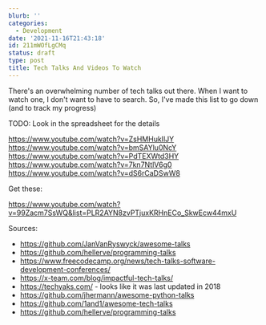 ```yaml
---
blurb: ''
categories:
  - Development
date: '2021-11-16T21:43:18'
id: 211mWOfLgCMq
status: draft
type: post
title: Tech Talks And Videos To Watch
---
```


There's an overwhelming number of tech talks out there. When I want to watch one, I don't want to have to search. So, I've made this list to go down (and to track my progress)

TODO: Look in the spreadsheet for the details


 

https://www.youtube.com/watch?v=ZsHMHukIlJY
https://www.youtube.com/watch?v=bmSAYlu0NcY
https://www.youtube.com/watch?v=PdTEXWtd3HY
https://www.youtube.com/watch?v=7kn7NtlV6g0
https://www.youtube.com/watch?v=dS6rCaDSwW8







Get these:

https://www.youtube.com/watch?v=99Zacm7SsWQ&list=PLR2AYN8zvPTjuxKRHnECo_SkwEcw44mxU



Sources:

- https://github.com/JanVanRyswyck/awesome-talks
- https://github.com/hellerve/programming-talks
- https://www.freecodecamp.org/news/tech-talks-software-development-conferences/
- https://x-team.com/blog/impactful-tech-talks/
- https://techyaks.com/ - looks like it was last updated in 2018
- https://github.com/jhermann/awesome-python-talks
- https://github.com/1and1/awesome-tech-talks
- https://github.com/hellerve/programming-talks
